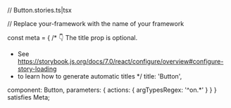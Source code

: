 // Button.stories.ts|tsx


// Replace your-framework with the name of your framework

const meta = {
 /* 👇 The title prop is optional.
  * See https://storybook.js.org/docs/7.0/react/configure/overview#configure-story-loading
  * to learn how to generate automatic titles
  */
 title: 'Button',

 component: Button,
 parameters: { actions: { argTypesRegex: '^on.*' } }
} satisfies Meta<typeof Button>;

